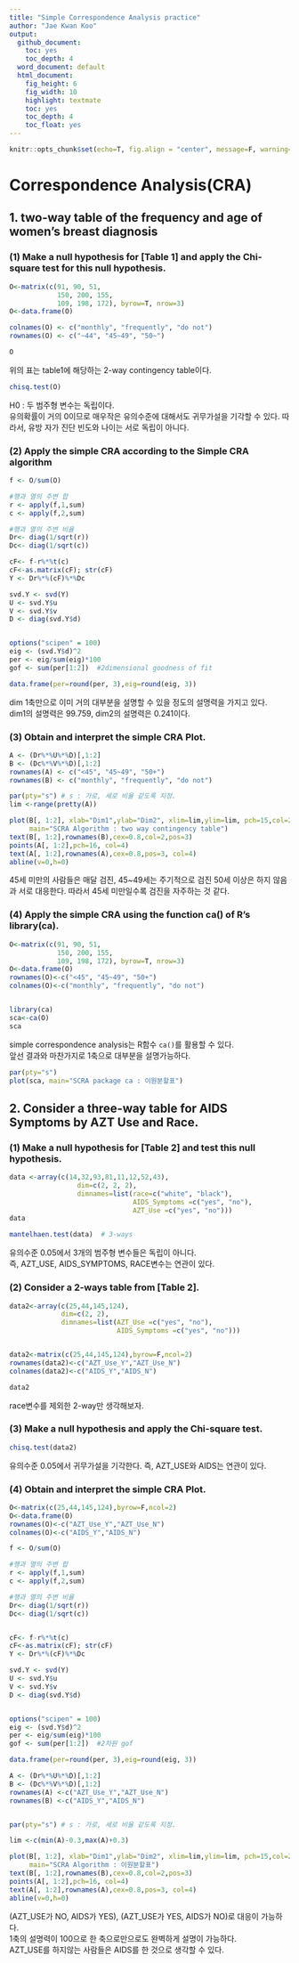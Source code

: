 ```yaml
---
title: "Simple Correspondence Analysis practice"
author: "Jae Kwan Koo"
output:
  github_document:
    toc: yes
    toc_depth: 4
  word_document: default
  html_document:
    fig_height: 6
    fig_width: 10
    highlight: textmate
    toc: yes
    toc_depth: 4
    toc_float: yes
---  
```


```r
knitr::opts_chunk$set(echo=T, fig.align = "center", message=F, warning=F, fig.height = 5, cache=F, dpi = 300, dev = "png")
```  

# Correspondence Analysis(CRA)  

## 1. two-way table of the frequency and age of women's breast diagnosis  

### (1) Make a null hypothesis for [Table 1] and apply the Chi-square test for this null hypothesis.  
```r
O<-matrix(c(91, 90, 51, 
            150, 200, 155,            
            109, 198, 172), byrow=T, nrow=3)
O<-data.frame(O)

colnames(O) <- c("monthly", "frequently", "do not")
rownames(O) <- c("~44", "45~49", "50~")

O
```  

위의 표는 table1에 해당하는 2-way contingency table이다.  

```r
chisq.test(O)
```  

H0 : 두 범주형 변수는 독립이다.  
유의확률이 거의 0이므로 매우작은 유의수준에 대해서도 귀무가설을 기각할 수 있다. 따라서, 유방 자가 진단 빈도와 나이는 서로 독립이 아니다.  

### (2) Apply the simple CRA according to the Simple CRA algorithm  

```r
f <- O/sum(O)

#행과 열의 주변 합
r <- apply(f,1,sum)  
c <- apply(f,2,sum)  

#행과 열의 주변 비율
Dr<- diag(1/sqrt(r))
Dc<- diag(1/sqrt(c))

cF<- f-r%*%t(c) 
cF<-as.matrix(cF); str(cF)
Y <- Dr%*%(cF)%*%Dc

svd.Y <- svd(Y)
U <- svd.Y$u
V <- svd.Y$v
D <- diag(svd.Y$d)


options("scipen" = 100)
eig <- (svd.Y$d)^2
per <- eig/sum(eig)*100
gof <- sum(per[1:2])  #2dimensional goodness of fit

data.frame(per=round(per, 3),eig=round(eig, 3))
```  

dim 1축만으로 이미 거의 대부분을 설명할 수 있을 정도의 설명력을 가지고 있다.  
dim1의 설명력은 99.759, dim2의 설명력은 0.241이다.  

### (3) Obtain and interpret the simple CRA Plot.  

```r
A <- (Dr%*%U%*%D)[,1:2]
B <- (Dc%*%V%*%D)[,1:2]
rownames(A) <- c("<45", "45~49", "50+")
rownames(B) <- c("monthly", "frequently", "do not")

par(pty="s") # s : 가로, 세로 비율 같도록 지정.
lim <-range(pretty(A))

plot(B[, 1:2], xlab="Dim1",ylab="Dim2", xlim=lim,ylim=lim, pch=15,col=2,
     main="SCRA Algorithm : two way contingency table")
text(B[, 1:2],rownames(B),cex=0.8,col=2,pos=3)
points(A[, 1:2],pch=16, col=4)
text(A[, 1:2],rownames(A),cex=0.8,pos=3, col=4)
abline(v=0,h=0)
```  

45세 미만의 사람들은 매달 검진, 45~49세는 주기적으로 검진 50세 이상은 하지 않음과 서로 대응한다.
따라서 45세 미만일수록 검진을 자주하는 것 같다.  

### (4) Apply the simple CRA using the function ca() of R's library(ca).  

```r
O<-matrix(c(91, 90, 51, 
            150, 200, 155,            
            109, 198, 172), byrow=T, nrow=3)
O<-data.frame(O)
rownames(O)<-c("<45", "45~49", "50+")
colnames(O)<-c("monthly", "frequently", "do not")


library(ca)
sca<-ca(O)
sca
```  

simple correspondence analysis는 R함수 `ca()`를 활용할 수 있다.  
앞선 결과와 마찬가지로 1축으로 대부분을 설명가능하다.  

```r
par(pty="s")
plot(sca, main="SCRA package ca : 이원분할표")
```  

## 2. Consider a three-way table for AIDS Symptoms by AZT Use and Race.  

### (1) Make a null hypothesis for [Table 2] and test this null hypothesis.  

```r
data <-array(c(14,32,93,81,11,12,52,43),    
                 dim=c(2, 2, 2), 
                 dimnames=list(race=c("white", "black"),
                               AIDS_Symptoms =c("yes", "no"),
                               AZT_Use =c("yes", "no")))
data
```  

```r
mantelhaen.test(data)  # 3-ways 
```  

유의수준 0.05에서 3개의 범주형 변수들은 독립이 아니다.  
즉, AZT_USE, AIDS_SYMPTOMS, RACE변수는 연관이 있다.  

### (2) Consider a 2-ways table from [Table 2].  

```r
data2<-array(c(25,44,145,124),    
             dim=c(2, 2), 
             dimnames=list(AZT_Use =c("yes", "no"),
                           AIDS_Symptoms =c("yes", "no")))


data2<-matrix(c(25,44,145,124),byrow=F,ncol=2)
rownames(data2)<-c("AZT_Use_Y","AZT_Use_N")
colnames(data2)<-c("AIDS_Y","AIDS_N")

data2
```  

race변수를 제외한 2-way만 생각해보자.  

### (3) Make a null hypothesis and apply the Chi-square test.  

```r
chisq.test(data2)
```  

유의수준 0.05에서 귀무가설을 기각한다. 즉, AZT_USE와 AIDS는 연관이 있다.  

### (4) Obtain and interpret the simple CRA Plot.  

```r
O<-matrix(c(25,44,145,124),byrow=F,ncol=2)
O<-data.frame(O)
rownames(O)<-c("AZT_Use_Y","AZT_Use_N")
colnames(O)<-c("AIDS_Y","AIDS_N")

f <- O/sum(O)

#행과 열의 주변 합
r <- apply(f,1,sum)  
c <- apply(f,2,sum)  

#행과 열의 주변 비율
Dr<- diag(1/sqrt(r))
Dc<- diag(1/sqrt(c))


cF<- f-r%*%t(c) 
cF<-as.matrix(cF); str(cF)
Y <- Dr%*%(cF)%*%Dc

svd.Y <- svd(Y)
U <- svd.Y$u
V <- svd.Y$v
D <- diag(svd.Y$d)


options("scipen" = 100)
eig <- (svd.Y$d)^2
per <- eig/sum(eig)*100
gof <- sum(per[1:2])  #2차원 gof

data.frame(per=round(per, 3),eig=round(eig, 3))

A <- (Dr%*%U%*%D)[,1:2]
B <- (Dc%*%V%*%D)[,1:2]
rownames(A) <-c("AZT_Use_Y","AZT_Use_N")
rownames(B) <-c("AIDS_Y","AIDS_N")


par(pty="s") # s : 가로, 세로 비율 같도록 지정.

lim <-c(min(A)-0.3,max(A)+0.3)

plot(B[, 1:2], xlab="Dim1",ylab="Dim2", xlim=lim,ylim=lim, pch=15,col=2,
     main="SCRA Algorithm : 이원분할표")
text(B[, 1:2],rownames(B),cex=0.8,col=2,pos=3)
points(A[, 1:2],pch=16, col=4)
text(A[, 1:2],rownames(A),cex=0.8,pos=3, col=4)
abline(v=0,h=0)
```  

(AZT_USE가 NO, AIDS가 YES), (AZT_USE가 YES, AIDS가 NO)로 대응이 가능하다.  
1축의 설명력이 100으로 한 축으로만으로도 완벽하게 설명이 가능하다.  
AZT_USE를 하지않는 사람들은 AIDS를 한 것으로 생각할 수 있다.  

